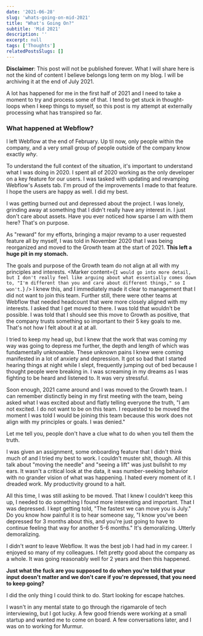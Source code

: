 ```yaml
---
date: '2021-06-28'
slug: 'whats-going-on-mid-2021'
title: "What's Going On?"
subtitle: 'Mid 2021'
description: ''
excerpt: null
tags: ['Thoughts']
relatedPostsSlugs: []
---
```


**Disclaimer**: This post will not be published forever. What I will share here is not the kind of content I believe belongs long term on my blog. I will be archiving it at the end of July 2021.

A lot has happened for me in the first half of 2021 and I need to take a moment to try and process some of that. I tend to get stuck in thought-loops when I keep things to myself, so this post is my attempt at externally processing what has transpired so far.

### What happened at Webflow?

I left Webflow at the end of February. Up til now, only people within the company, and a very small group of people outside of the company know exactly _why_.

To understand the full context of the situation, it's important to understand what I was doing in 2020. I spent all of 2020 working as the only developer on a key feature for our users. <Marker content="I was given the task with the intention of having the opportunity to lead other engineers in making the improvements, but was then never provided other engineers, and thus, did all the work myself." /> I was tasked with updating and revamping Webflow's Assets tab. I'm proud of the improvements I made to that feature. I hope the users are happy as well. I did my best.

I was getting burned out and depressed about the project. I was lonely, grinding away at something that I didn't really have any interest in. I just don't care about assets. Have you ever noticed how sparse I am with them here? That's on purpose.

As "reward" for my efforts, bringing a major revamp to a user requested feature all by myself, I was told in November 2020 that I was being reorganized and moved to the Growth team at the start of 2021. **This left a huge pit in my stomach.**

The goals and purpose of the Growth team do not align at all with my principles and interests. <Marker content={`I would go into more detail, but I don't really feel like arguing about what essentially comes down to, "I'm different than you and care about different things," so I won't.`} /> I knew this, and I immediately made it clear to management that I did not want to join this team. Further still, there were other teams at Webflow that needed headcount that were more closely aligned with my interests. I asked that I get moved to there. I was told that wouldn't be possible. I was told that I should see this move to Growth as positive, that the company trusts something so important to their 5 key goals to me. That's not how I felt about it at at all.

I tried to keep my head up, but I knew that the work that was coming my way was going to depress me further, the depth and length of which was fundamentally unknowable. These unknown pains I knew were coming manifested in a lot of anxiety and depression. It got so bad that I started hearing things at night while I slept, frequently jumping out of bed because I thought people were breaking in. I was screaming in my dreams as I was fighting to be heard and listened to. It was very stressful.

Soon enough, 2021 came around and I was moved to the Growth team. I can remember distinctly being in my first meeting with the team, being asked what I was excited about and flatly telling everyone the truth, "I am not excited. I do not want to be on this team. I requested to be moved the moment I was told I would be joining this team because this work does not align with my principles or goals. I was denied."

Let me tell you, people don't have a clue what to do when you tell them the truth.

I was given an assignment, some onboarding feature that I didn't think much of and I tried my best to work. I couldn't muster shit, though. All this talk about "moving the needle" and "seeing a lift" was just bullshit to my ears. It wasn't a critical look at the data, it was number-seeking behavior with no grander vision of what was happening. I hated every moment of it. I dreaded work. My productivity ground to a halt.

All this time, I was still asking to be moved. That I knew I couldn't keep this up, I needed to do something I found more interesting and important. That I was depressed. I kept getting told, "The fastest we can move you is July." Do you know how painful it is to hear someone say, "I know you've been depressed for 3 months about this, and you're just going to have to continue feeling that way for another 5-6 months." It's demoralizing. Utterly demoralizing.

I didn't _want_ to leave Webflow. It was the best job I had had in my career. I enjoyed so many of my colleagues. I felt pretty good about the company as a whole. It was going reasonably well for 2 years and then this happened.

**Just what the fuck are you supposed to do when you're told that your input doesn't matter and we don't care if you're depressed, that you need to keep going?**

I did the only thing I could think to do. Start looking for escape hatches.

I wasn't in any mental state to go through the rigamarole of tech interviewing, but I got lucky. A few good friends were working at a small startup and wanted me to come on board. A few conversations later, and I was on to working for Murmur.
